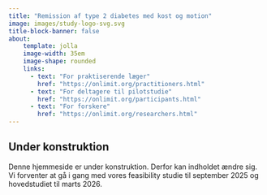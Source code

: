 ```yaml
---
title: "Remission af type 2 diabetes med kost og motion"
image: images/study-logo-svg.svg
title-block-banner: false
about:
    template: jolla
    image-width: 35em
    image-shape: rounded
    links:
      - text: "For praktiserende læger"
        href: "https://onlimit.org/practitioners.html"
      - text: "For deltagere til pilotstudie"
        href: "https://onlimit.org/participants.html"
      - text: "For forskere"
        href: "https://onlimit.org/researchers.html"
---
```


::: {.callout-warning appearance="simple"}
## Under konstruktion

Denne hjemmeside er under konstruktion. Derfor kan indholdet ændre sig.
Vi forventer at gå i gang med vores feasibility studie til september
2025 og hovedstudiet til marts 2026.
:::
